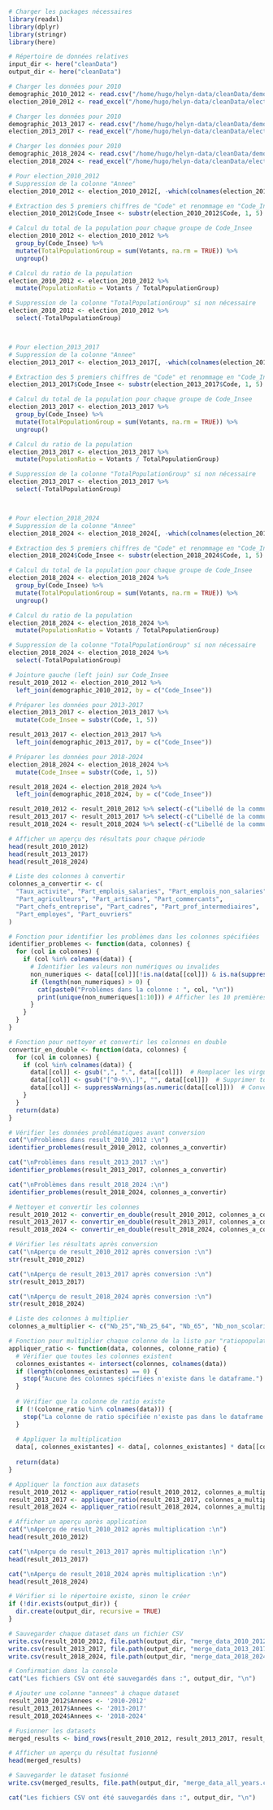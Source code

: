```r
# Charger les packages nécessaires
library(readxl)
library(dplyr)
library(stringr)
library(here)

# Répertoire de données relatives
input_dir <- here("cleanData")
output_dir <- here("cleanData")

# Charger les données pour 2010
demographic_2010_2012 <- read.csv("/home/hugo/helyn-data/cleanData/demographies/Merged_Demographies_2010_2012.csv", skip= 0)
election_2010_2012 <- read_excel("/home/hugo/helyn-data/cleanData/elections/resultats-burvot-t1-presidentielle_2012.xlsx", skip= 0)

# Charger les données pour 2010
demographic_2013_2017 <- read.csv("/home/hugo/helyn-data/cleanData/demographies/Merged_Demographies_2013_2017.csv", skip= 0)
election_2013_2017 <- read_excel("/home/hugo/helyn-data/cleanData/elections/resultats-burvot-t1-presidentielle_2017.xlsx", skip= 0)

# Charger les données pour 2010
demographic_2018_2024 <- read.csv("/home/hugo/helyn-data/cleanData/demographies/Merged_Demographies_2018_2024.csv", skip= 0)
election_2018_2024 <- read_excel("/home/hugo/helyn-data/cleanData/elections/resultats-burvot-t1-presidentielle_2022.xlsx", skip= 0)
```

```r
# Pour election_2010_2012
# Suppression de la colonne "Annee"
election_2010_2012 <- election_2010_2012[, -which(colnames(election_2010_2012) == "Annee")]

# Extraction des 5 premiers chiffres de "Code" et renommage en "Code_Insee"
election_2010_2012$Code_Insee <- substr(election_2010_2012$Code, 1, 5)

# Calcul du total de la population pour chaque groupe de Code_Insee
election_2010_2012 <- election_2010_2012 %>%
  group_by(Code_Insee) %>%
  mutate(TotalPopulationGroup = sum(Votants, na.rm = TRUE)) %>%
  ungroup()

# Calcul du ratio de la population
election_2010_2012 <- election_2010_2012 %>%
  mutate(PopulationRatio = Votants / TotalPopulationGroup)

# Suppression de la colonne "TotalPopulationGroup" si non nécessaire
election_2010_2012 <- election_2010_2012 %>%
  select(-TotalPopulationGroup)



# Pour election_2013_2017
# Suppression de la colonne "Annee"
election_2013_2017 <- election_2013_2017[, -which(colnames(election_2013_2017) == "Annee")]

# Extraction des 5 premiers chiffres de "Code" et renommage en "Code_Insee"
election_2013_2017$Code_Insee <- substr(election_2013_2017$Code, 1, 5)

# Calcul du total de la population pour chaque groupe de Code_Insee
election_2013_2017 <- election_2013_2017 %>%
  group_by(Code_Insee) %>%
  mutate(TotalPopulationGroup = sum(Votants, na.rm = TRUE)) %>%
  ungroup()

# Calcul du ratio de la population
election_2013_2017 <- election_2013_2017 %>%
  mutate(PopulationRatio = Votants / TotalPopulationGroup)

# Suppression de la colonne "TotalPopulationGroup" si non nécessaire
election_2013_2017 <- election_2013_2017 %>%
  select(-TotalPopulationGroup)



# Pour election_2018_2024
# Suppression de la colonne "Annee"
election_2018_2024 <- election_2018_2024[, -which(colnames(election_2018_2024) == "Annee")]

# Extraction des 5 premiers chiffres de "Code" et renommage en "Code_Insee"
election_2018_2024$Code_Insee <- substr(election_2018_2024$Code, 1, 5)

# Calcul du total de la population pour chaque groupe de Code_Insee
election_2018_2024 <- election_2018_2024 %>%
  group_by(Code_Insee) %>%
  mutate(TotalPopulationGroup = sum(Votants, na.rm = TRUE)) %>%
  ungroup()

# Calcul du ratio de la population
election_2018_2024 <- election_2018_2024 %>%
  mutate(PopulationRatio = Votants / TotalPopulationGroup)

# Suppression de la colonne "TotalPopulationGroup" si non nécessaire
election_2018_2024 <- election_2018_2024 %>%
  select(-TotalPopulationGroup)
```

```r
# Jointure gauche (left join) sur Code_Insee
result_2010_2012 <- election_2010_2012 %>%
  left_join(demographic_2010_2012, by = c("Code_Insee"))

# Préparer les données pour 2013-2017
election_2013_2017 <- election_2013_2017 %>%
  mutate(Code_Insee = substr(Code, 1, 5))

result_2013_2017 <- election_2013_2017 %>%
  left_join(demographic_2013_2017, by = c("Code_Insee"))

# Préparer les données pour 2018-2024
election_2018_2024 <- election_2018_2024 %>%
  mutate(Code_Insee = substr(Code, 1, 5))

result_2018_2024 <- election_2018_2024 %>%
  left_join(demographic_2018_2024, by = c("Code_Insee"))

result_2010_2012 <- result_2010_2012 %>% select(-c("Libellé de la commune"))
result_2013_2017 <- result_2013_2017 %>% select(-c("Libellé de la commune"))
result_2018_2024 <- result_2018_2024 %>% select(-c("Libellé de la commune"))

# Afficher un aperçu des résultats pour chaque période
head(result_2010_2012)
head(result_2013_2017)
head(result_2018_2024)
```

```r
# Liste des colonnes à convertir
colonnes_a_convertir <- c(
  "Taux_activite", "Part_emplois_salaries", "Part_emplois_non_salaries", 
  "Part_agriculteurs", "Part_artisans", "Part_commercants", 
  "Part_chefs_entreprise", "Part_cadres", "Part_prof_intermediaires", 
  "Part_employes", "Part_ouvriers"
)

# Fonction pour identifier les problèmes dans les colonnes spécifiées
identifier_problemes <- function(data, colonnes) {
  for (col in colonnes) {
    if (col %in% colnames(data)) {
      # Identifier les valeurs non numériques ou invalides
      non_numeriques <- data[[col]][!is.na(data[[col]]) & is.na(suppressWarnings(as.numeric(data[[col]])))]
      if (length(non_numeriques) > 0) {
        cat(paste0("Problèmes dans la colonne : ", col, "\n"))
        print(unique(non_numeriques[1:10])) # Afficher les 10 premières valeurs problématiques
      }
    }
  }
}

# Fonction pour nettoyer et convertir les colonnes en double
convertir_en_double <- function(data, colonnes) {
  for (col in colonnes) {
    if (col %in% colnames(data)) {
      data[[col]] <- gsub(",", ".", data[[col]])  # Remplacer les virgules par des points
      data[[col]] <- gsub("[^0-9\\.]", "", data[[col]])  # Supprimer tout sauf chiffres et points
      data[[col]] <- suppressWarnings(as.numeric(data[[col]]))  # Convertir en numérique
    }
  }
  return(data)
}

# Vérifier les données problématiques avant conversion
cat("\nProblèmes dans result_2010_2012 :\n")
identifier_problemes(result_2010_2012, colonnes_a_convertir)

cat("\nProblèmes dans result_2013_2017 :\n")
identifier_problemes(result_2013_2017, colonnes_a_convertir)

cat("\nProblèmes dans result_2018_2024 :\n")
identifier_problemes(result_2018_2024, colonnes_a_convertir)

# Nettoyer et convertir les colonnes
result_2010_2012 <- convertir_en_double(result_2010_2012, colonnes_a_convertir)
result_2013_2017 <- convertir_en_double(result_2013_2017, colonnes_a_convertir)
result_2018_2024 <- convertir_en_double(result_2018_2024, colonnes_a_convertir)

# Vérifier les résultats après conversion
cat("\nAperçu de result_2010_2012 après conversion :\n")
str(result_2010_2012)

cat("\nAperçu de result_2013_2017 après conversion :\n")
str(result_2013_2017)

cat("\nAperçu de result_2018_2024 après conversion :\n")
str(result_2018_2024)
```

```r
# Liste des colonnes à multiplier
colonnes_a_multiplier <- c("Nb_25","Nb_25_64", "Nb_65", "Nb_non_scolarises","Nb_H_total","Nb_F_total","Nb_H_15_24","Nb_H_25_64","Nb_H_65","Nb_F_15_24","Nb_F_25_64","Nb_F_65","Population_Totale","Nb_emplois_LT")

# Fonction pour multiplier chaque colonne de la liste par "ratiopopulation"
appliquer_ratio <- function(data, colonnes, colonne_ratio) {
  # Vérifier que toutes les colonnes existent
  colonnes_existantes <- intersect(colonnes, colnames(data))
  if (length(colonnes_existantes) == 0) {
    stop("Aucune des colonnes spécifiées n'existe dans le dataframe.")
  }
  
  # Vérifier que la colonne de ratio existe
  if (!(colonne_ratio %in% colnames(data))) {
    stop("La colonne de ratio spécifiée n'existe pas dans le dataframe.")
  }
  
  # Appliquer la multiplication
  data[, colonnes_existantes] <- data[, colonnes_existantes] * data[[colonne_ratio]]
  
  return(data)
}

# Appliquer la fonction aux datasets
result_2010_2012 <- appliquer_ratio(result_2010_2012, colonnes_a_multiplier, "PopulationRatio")
result_2013_2017 <- appliquer_ratio(result_2013_2017, colonnes_a_multiplier, "PopulationRatio")
result_2018_2024 <- appliquer_ratio(result_2018_2024, colonnes_a_multiplier, "PopulationRatio")

# Afficher un aperçu après application
cat("\nAperçu de result_2010_2012 après multiplication :\n")
head(result_2010_2012)

cat("\nAperçu de result_2013_2017 après multiplication :\n")
head(result_2013_2017)

cat("\nAperçu de result_2018_2024 après multiplication :\n")
head(result_2018_2024)
```

```r
# Vérifier si le répertoire existe, sinon le créer
if (!dir.exists(output_dir)) {
  dir.create(output_dir, recursive = TRUE)
}

# Sauvegarder chaque dataset dans un fichier CSV
write.csv(result_2010_2012, file.path(output_dir, "merge_data_2010_2012.csv"), row.names = FALSE)
write.csv(result_2013_2017, file.path(output_dir, "merge_data_2013_2017.csv"), row.names = FALSE)
write.csv(result_2018_2024, file.path(output_dir, "merge_data_2018_2024.csv"), row.names = FALSE)

# Confirmation dans la console
cat("Les fichiers CSV ont été sauvegardés dans :", output_dir, "\n")
```

```r
# Ajouter une colonne "annees" à chaque dataset
result_2010_2012$Annees <- '2010-2012'
result_2013_2017$Annees <- '2013-2017'
result_2018_2024$Annees <- '2018-2024'

# Fusionner les datasets
merged_results <- bind_rows(result_2010_2012, result_2013_2017, result_2018_2024)

# Afficher un aperçu du résultat fusionné
head(merged_results)

# Sauvegarder le dataset fusionné
write.csv(merged_results, file.path(output_dir, "merge_data_all_years.csv"), row.names = FALSE)

cat("Les fichiers CSV ont été sauvegardés dans :", output_dir, "\n")
```
